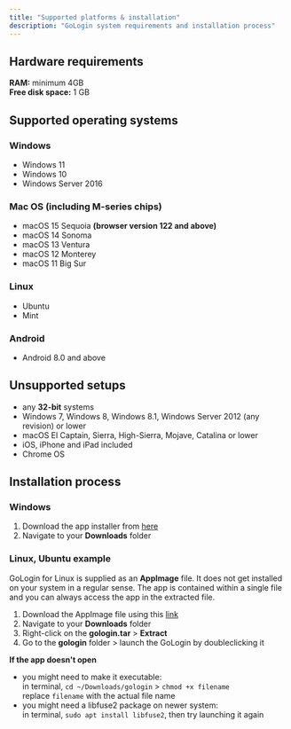```yaml
---
title: "Supported platforms & installation"
description: "GoLogin system requirements and installation process"
---
```


## Hardware requirements

**RAM:** minimum 4GB\
​**Free disk space:** 1 GB

## Supported operating systems

### **Windows**

- Windows 11
- Windows 10
- Windows Server 2016

### Mac OS (including M-series chips)

- macOS 15 Sequoia **(browser version 122 and above)**
- macOS 14 Sonoma
- macOS 13 Ventura
- macOS 12 Monterey
- macOS 11 Big Sur

### Linux

- Ubuntu
- Mint

### Android

- Android 8.0 and above

## Unsupported setups

- any **32-bit** systems
- Windows 7, Windows 8, Windows 8.1, Windows Server 2012 (any revision) or lower
- macOS El Captain, Sierra, High-Sierra, Mojave, Catalina or lower
- iOS, iPhone and iPad included
- Chrome OS

## Installation process

### Windows

1. Download the app installer from [here](https://gologin.com/download/)
2. Navigate to your **Downloads** folder

### Linux, Ubuntu example

GoLogin for Linux is supplied as an **AppImage** file. It does not get installed on your system in a regular sense. The app is contained within a single file and you can always access the app in the extracted file.

1. Download the AppImage file using this [link](https://gologinteam.slack.com/archives/C03JMQ7N3KM/p1718199757259269?thread_ts=1717430061.753839&cid=C03JMQ7N3KM)
2. Navigate to your **Downloads** folder
3. Right-click on the **gologin.tar** \> **Extract**
4. Go to the **gologin** folder \> launch the GoLogin by doubleclicking it

**If the app doesn't open**

- you might need to make it executable:\
  in terminal, `cd ~/Downloads/gologin` \> `chmod +x filename`\
  replace `filename` with the actual file name
- you might need a libfuse2 package on newer system:\
  in terminal, `sudo apt install libfuse2`, then try launching it again